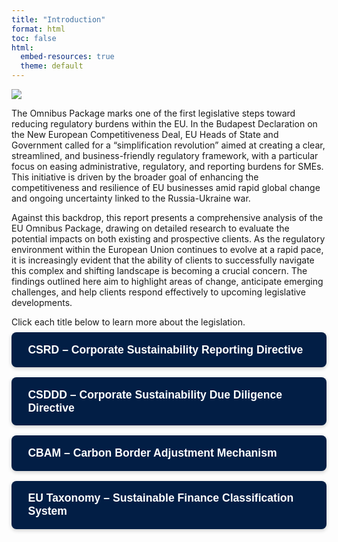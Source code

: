 ```yaml
---
title: "Introduction"
format: html
toc: false
html:
  embed-resources: true
  theme: default
---
```


![](EUHeader.png){fig-align="center"}

The Omnibus Package marks one of the first legislative steps toward reducing regulatory burdens within the EU. In the Budapest Declaration on the New European Competitiveness Deal, EU Heads of State and Government called for a “simplification revolution” aimed at creating a clear, streamlined, and business-friendly regulatory framework, with a particular focus on easing administrative, regulatory, and reporting burdens for SMEs. This initiative is driven by the broader goal of enhancing the competitiveness and resilience of EU businesses amid rapid global change and ongoing uncertainty linked to the Russia-Ukraine war.

Against this backdrop, this report presents a comprehensive analysis of the EU Omnibus Package, drawing on detailed research to evaluate the potential impacts on both existing and prospective clients. As the regulatory environment within the European Union continues to evolve at a rapid pace, it is increasingly evident that the ability of clients to successfully navigate this complex and shifting landscape is becoming a crucial concern. The findings outlined here aim to highlight areas of change, anticipate emerging challenges, and help clients respond effectively to upcoming legislative developments.



Click each title below to learn more about the legislation.
<style>
.accordion-button {
  background-color: #021e45; /* Deep navy blue */
  color: white;
  padding: 1em 1.5em;
  margin: 8px 0;
  border: none;
  width: 100%;
  text-align: left;
  font-size: 1.1rem;
  font-weight: 600;
  cursor: pointer;
  border-radius: 8px;
  box-shadow: 0 2px 6px rgba(0, 0, 0, 0.2);
  transition: background-color 0.3s ease, transform 0.1s ease;
}

.accordion-button:hover {
  background-color: #03285b; /* Slightly lighter hover shade */
  transform: scale(1.01);
}

.accordion-content {
  display: none;
  padding: 1em 1.5em;
  margin-bottom: 8px;
  background-color: #f4f6f9;
  border-left: 4px solid #021e45;
  border-radius: 0 0 8px 8px;
  font-size: 0.95rem;
  color: #333;
}

.active + .accordion-content {
  display: block;
}
</style>

<button class="accordion-button" onclick="toggleAccordion(this)">CSRD – Corporate Sustainability Reporting Directive</button>
<div class="accordion-content">
  The CSRD expands sustainability reporting requirements for large companies in the EU, requiring detailed disclosures aligned with the European Sustainability Reporting Standards (ESRS).
</div>

<button class="accordion-button" onclick="toggleAccordion(this)">CSDDD – Corporate Sustainability Due Diligence Directive</button>
<div class="accordion-content">
  The CSDDD introduces obligations for companies to conduct due diligence on human rights and environmental impacts throughout their value chains.
</div>

<button class="accordion-button" onclick="toggleAccordion(this)">CBAM – Carbon Border Adjustment Mechanism</button>
<div class="accordion-content">
  The CBAM imposes a carbon price on imports of carbon-intensive goods, ensuring fair competition and encouraging decarbonization globally.
</div>

<button class="accordion-button" onclick="toggleAccordion(this)">EU Taxonomy – Sustainable Finance Classification System</button>
<div class="accordion-content">
  The EU Taxonomy defines which economic activities are environmentally sustainable, guiding investments and disclosures.
</div>

<script>
function toggleAccordion(button) {
  const currentlyActive = document.querySelector('.accordion-button.active');
  if (currentlyActive && currentlyActive !== button) {
    currentlyActive.classList.remove('active');
    currentlyActive.nextElementSibling.style.display = 'none';
  }

  button.classList.toggle('active');
  const content = button.nextElementSibling;
  content.style.display = content.style.display === 'block' ? 'none' : 'block';
}
</script>
